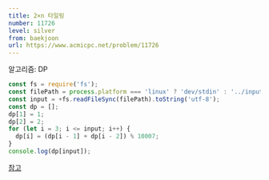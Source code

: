 ```yaml
---
title: 2×n 타일링
number: 11726
level: silver
from: baekjoon
url: https://www.acmicpc.net/problem/11726
---
```


알고리즘: DP

```js
const fs = require('fs');
const filePath = process.platform === 'linux' ? 'dev/stdin' : '../input.txt';
const input = +fs.readFileSync(filePath).toString('utf-8');
const dp = [];
dp[1] = 1;
dp[2] = 2;
for (let i = 3; i <= input; i++) {
  dp[i] = (dp[i - 1] + dp[i - 2]) % 10007;
}
console.log(dp[input]);
```

[참고](https://webruden.tistory.com/1036)
